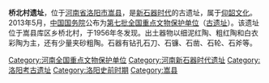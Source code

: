 {{文物保护单位
| 级别 = 全国
| 名称 = 桥北村遗址
| 图片 = 
| 所在 = [[河南省|河南省]][[洛阳市|洛阳市]][[嵩县|嵩县]]
| 分类 =古遗址
| 时代 = 新石器时代
| 编号 =7-0272-1-272			
| 登录 = 2013年第七批
}}
'''桥北村遗址'''，位于[[河南省|河南省]][[洛阳市|洛阳市]][[嵩县|嵩县]]，是[[新石器时代|新石器时代]]的古遗址，属于[[仰韶文化|仰韶文化]]。2013年5月，[[中华人民共和国国务院|中国国务院]]公布为[[第七批全国重点文物保护单位|第七批全国重点文物保护单位]]（[[第七批全国重点文物保护单位中的古遗址|古遗址]]）。该遗址位于嵩县库区乡桥北村，于1956年冬发现。出土器物以细泥红陶、粗红陶和白衣彩陶为主，还有少量夹砂粗陶。石器有钻孔石刀、石镰、石凿、石轮、石斧等。

{{河南全国重点文物保护单位}}
{{河南小作品}}
{{DEFAULTSORT:Q}}
[[Category:河南全国重点文物保护单位|Category:河南全国重点文物保护单位]]
[[Category:河南新石器时代遗址|Category:河南新石器时代遗址]]
[[Category:洛阳考古遗址|Category:洛阳考古遗址]]
[[Category:洛阳史前时期|Category:洛阳史前时期]]
[[Category:嵩县|Category:嵩县]]